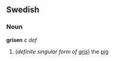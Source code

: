 ==Swedish==
===Noun===
'''grisen''' ''c def''

# (''definite singular form of [[gris]]'') the [[pig]]